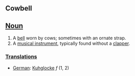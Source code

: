 ==Cowbell==

==[[Noun]]==
# A [[bell]] worn by cows; sometimes with an ornate strap.
# A [[musical instrument]], typically found without a [[clapper]].

===[[Translation]]s===
*[[German]]: [[Kuhglocke]] ''f'' (1, 2)
